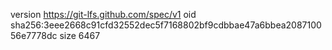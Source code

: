 version https://git-lfs.github.com/spec/v1
oid sha256:3eee2668c91cfd32552dec5f7168802bf9cdbbae47a6bbea208710056e7778dc
size 6467
